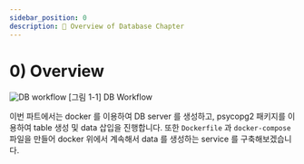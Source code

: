 ```yaml
---
sidebar_position: 0
description: 📌 Overview of Database Chapter
---
```


# 0) Overview

<div style={{textAlign: 'center'}}>

![DB workflow](./img/db-1.png)
[그림 1-1] DB Workflow
</div>

이번 파트에서는 docker 를 이용하여 DB server 를 생성하고, psycopg2 패키지를 이용하여 table 생성 및 data 삽입을 진행합니다. 
또한 `Dockerfile` 과 `docker-compose` 파일을 만들어 docker 위에서 계속해서 data 를 생성하는 service 를 구축해보겠습니다.
